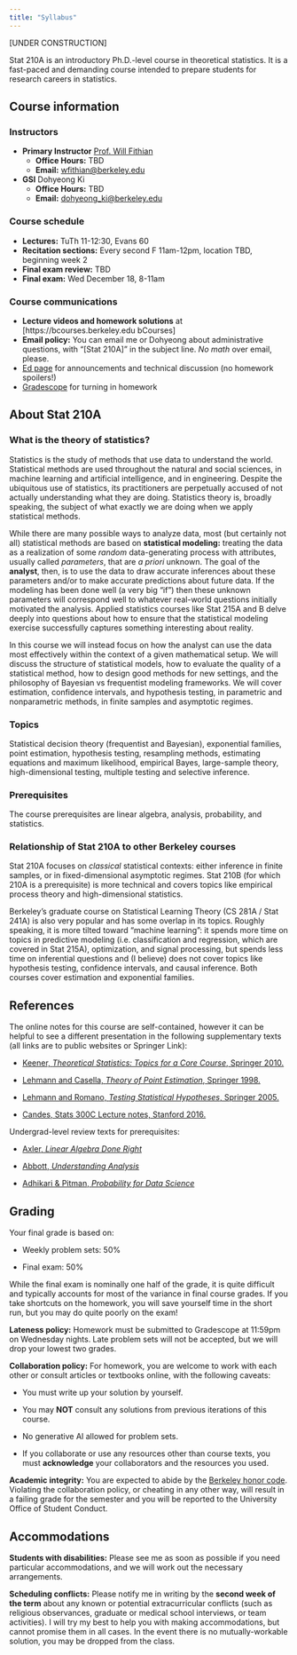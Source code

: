 ```yaml
---
title: "Syllabus"
---
```


\[UNDER CONSTRUCTION\]


Stat 210A is an introductory Ph.D.-level course in theoretical statistics. It is a fast-paced and demanding course intended to prepare students for research careers in statistics.

## Course information

### Instructors

-   **Primary Instructor** [Prof. Will Fithian](http://www.stat.berkeley.edu/~wfithian/)
    -   **Office Hours:** TBD
    -   **Email:** [wfithian\@berkeley.edu](mailto:wfithian@berkeley.edu)
-   **GSI** Dohyeong Ki
    -   **Office Hours:** TBD
    -   **Email:** [dohyeong_ki\@berkeley.edu](mailto:dohyeong_ki@berkeley.edu)

### Course schedule

-   **Lectures:** TuTh 11-12:30, Evans 60
-   **Recitation sections:** Every second F 11am-12pm, location TBD, beginning week 2
-   **Final exam review:** TBD
-   **Final exam:** Wed December 18, 8-11am

### Course communications

-   **Lecture videos and homework solutions** at \[https://bcourses.berkeley.edu bCourses\]
-   **Email policy:** You can email me or Dohyeong about administrative questions, with "\[Stat 210A\]" in the subject line. *No math* over email, please.
-   [Ed page](https://edstem.org/us/courses/61763/) for announcements and technical discussion (no homework spoilers!)
-   [Gradescope](https://www.gradescope.com/courses/816848) for turning in homework

## About Stat 210A

### What is the theory of statistics?

Statistics is the study of methods that use data to understand the world. Statistical methods are used throughout the natural and social sciences, in machine learning and artificial intelligence, and in engineering. Despite the ubiquitous use of statistics, its practitioners are perpetually accused of not actually understanding what they are doing. Statistics theory is, broadly speaking, the subject of what exactly we are doing when we apply statistical methods.

While there are many possible ways to analyze data, most (but certainly not all) statistical methods are based on **statistical modeling:** treating the data as a realization of some *random* data-generating process with attributes, usually called *parameters*, that are *a priori* unknown. The goal of the **analyst**, then, is to use the data to draw accurate inferences about these parameters and/or to make accurate predictions about future data. If the modeling has been done well (a very big "if") then these unknown parameters will correspond well to whatever real-world questions initially motivated the analysis. Applied statistics courses like Stat 215A and B delve deeply into questions about how to ensure that the statistical modeling exercise successfully captures something interesting about reality.

In this course we will instead focus on how the analyst can use the data most effectively within the context of a given mathematical setup. We will discuss the structure of statistical models, how to evaluate the quality of a statistical method, how to design good methods for new settings, and the philosophy of Bayesian vs frequentist modeling frameworks. We will cover estimation, confidence intervals, and hypothesis testing, in parametric and nonparametric methods, in finite samples and asymptotic regimes.

### Topics

Statistical decision theory (frequentist and Bayesian), exponential families, point estimation, hypothesis testing, resampling methods, estimating equations and maximum likelihood, empirical Bayes, large-sample theory, high-dimensional testing, multiple testing and selective inference.

### Prerequisites

The course prerequisites are linear algebra, analysis, probability, and statistics.

### Relationship of Stat 210A to other Berkeley courses

Stat 210A focuses on *classical* statistical contexts: either inference in finite samples, or in fixed-dimensional asymptotic regimes. Stat 210B (for which 210A is a prerequisite) is more technical and covers topics like empirical process theory and high-dimensional statistics.

Berkeley's graduate course on Statistical Learning Theory (CS 281A / Stat 241A) is also very popular and has some overlap in its topics. Roughly speaking, it is more tilted toward "machine learning": it spends more time on topics in predictive modeling (i.e. classification and regression, which are covered in Stat 215A), optimization, and signal processing, but spends less time on inferential questions and (I believe) does not cover topics like hypothesis testing, confidence intervals, and causal inference. Both courses cover estimation and exponential families.

## References

The online notes for this course are self-contained, however it can be helpful to see a different presentation in the following supplementary texts (all links are to public websites or Springer Link):

-   [Keener, *Theoretical Statistics: Topics for a Core Course*, Springer 2010.](http://link.springer.com/book/10.1007%2F978-0-387-93839-4)

-   [Lehmann and Casella, *Theory of Point Estimation*, Springer 1998.](http://link.springer.com/book/10.1007%2Fb98854)

-   [Lehmann and Romano, *Testing Statistical Hypotheses*, Springer 2005.](http://link.springer.com/book/10.1007%2F0-387-27605-X)

-   [Candes, Stats 300C Lecture notes, Stanford 2016.](https://statweb.stanford.edu/~candes/stats300c/lectures.html)

Undergrad-level review texts for prerequisites:

-   [Axler, *Linear Algebra Done Right*](https://link.springer.com/book/10.1007/978-3-319-11080-6)

-   [Abbott, *Understanding Analysis*](https://link.springer.com/book/10.1007/978-1-4939-2712-8)

-   [Adhikari & Pitman, *Probability for Data Science*](http://prob140.org/textbook/)

## Grading

Your final grade is based on:

- Weekly problem sets: 50\%

- Final exam: 50\%

While the final exam is nominally one half of the grade, it is quite difficult and typically accounts for most of the variance in final course grades. If you take shortcuts on the homework, you will save yourself time in the short run, but you may do quite poorly on the exam!

**Lateness policy:** Homework must be submitted to Gradescope at 11:59pm on Wednesday nights. Late problem sets will not be accepted, but we will drop your lowest two grades.

**Collaboration policy:** For homework, you are welcome to work with each other or consult articles or textbooks online, with the following caveats:

- You must write up your solution by yourself.

- You may **NOT** consult any solutions from previous iterations of this course.

- No generative AI allowed for problem sets.

- If you collaborate or use any resources other than course texts, you must **acknowledge** your collaborators and the resources you used.

**Academic integrity:** You are expected to abide by the [Berkeley honor code](http://teaching.berkeley.edu/berkeley-honor-code). Violating the collaboration policy, or cheating in any other way, will result in a failing grade for the semester and you will be reported to the University Office of Student Conduct.

## Accommodations

**Students with disabilities:** Please see me as soon as possible if you need particular accommodations, and we will work out the necessary arrangements.

**Scheduling conflicts:** Please notify me in writing by the **second week of the term** about any known or potential extracurricular conflicts (such as religious observances, graduate or medical school interviews, or team activities). I will try my best to help you with making accommodations, but cannot promise them in all cases. In the event there is no mutually-workable solution, you may be dropped from the class.
